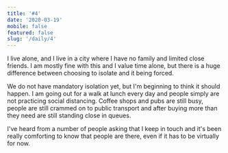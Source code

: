 ```yaml
---
title: '#4'
date: '2020-03-19'
mobile: false
featured: false
slug: '/daily/4'
---
```


I live alone, and I live in a city where I have no family and limited close friends. I am mostly fine with this and I value time alone, but there is a huge difference between choosing to isolate and it being forced.

We do not have mandatory isolation yet, but I'm beginning to think it should happen. I am going out for a walk at lunch every day and people simply are not practicing social distancing. Coffee shops and pubs are still busy, people are still crammed on to public transport and after buying more than they need are still standing close in queues.

I've heard from a number of people asking that I keep in touch and it's been really comforting to know that people are there, even if it has to be virtually for now.

